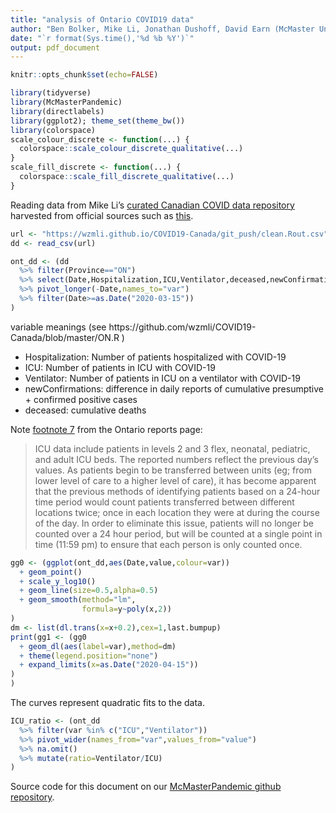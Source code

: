 ```yaml
---
title: "analysis of Ontario COVID19 data"
author: "Ben Bolker, Mike Li, Jonathan Dushoff, David Earn (McMaster University)"
date: "`r format(Sys.time(),'%d %b %Y')`"
output: pdf_document
---
```


```r
knitr::opts_chunk$set(echo=FALSE)
```

```r
library(tidyverse)
library(McMasterPandemic)
library(directlabels)
library(ggplot2); theme_set(theme_bw())
library(colorspace)
scale_colour_discrete <- function(...) {
  colorspace::scale_colour_discrete_qualitative(...)
}
scale_fill_discrete <- function(...) {
  colorspace::scale_fill_discrete_qualitative(...)
}
```

Reading data from Mike Li's [curated Canadian COVID data repository](https://wzmli.github.io/COVID19-Canada)
harvested from official sources such as [this](https://www.ontario.ca/page/2019-novel-coronavirus#section-0).

```r
url <- "https://wzmli.github.io/COVID19-Canada/git_push/clean.Rout.csv"
dd <- read_csv(url)

ont_dd <- (dd
  %>% filter(Province=="ON")
  %>% select(Date,Hospitalization,ICU,Ventilator,deceased,newConfirmations)
  %>% pivot_longer(-Date,names_to="var")
  %>% filter(Date>=as.Date("2020-03-15"))
)
```

variable meanings (see https://github.com/wzmli/COVID19-Canada/blob/master/ON.R )

* Hospitalization: Number of patients hospitalized with COVID-19
* ICU: Number of patients in ICU with COVID-19
* Ventilator: Number of patients in ICU on a ventilator with COVID-19
* newConfirmations: difference in daily reports of cumulative presumptive + confirmed positive cases
* deceased: cumulative deaths

Note [footnote 7](https://www.ontario.ca/page/2019-novel-coronavirus#7) from the Ontario reports page:

> ICU data include patients in levels 2 and 3  flex, neonatal, pediatric, and adult ICU beds. The reported numbers reflect the previous day’s values. As patients begin to be transferred between units (eg; from lower level of care to a higher level of care), it has become apparent that the previous methods of identifying patients based on a 24-hour time period would count patients transferred between different locations twice; once in each location they were at during the course of the day. In order to eliminate this issue, patients will no longer be counted over a 24 hour period, but will be counted at a single point in time (11:59 pm) to ensure that each person is only counted once.

```r
gg0 <- (ggplot(ont_dd,aes(Date,value,colour=var))
  + geom_point()
  + scale_y_log10()
  + geom_line(size=0.5,alpha=0.5)
  + geom_smooth(method="lm",
                formula=y~poly(x,2))
)
dm <- list(dl.trans(x=x+0.2),cex=1,last.bumpup)
print(gg1 <- (gg0
  + geom_dl(aes(label=var),method=dm)
  + theme(legend.position="none")
  + expand_limits(x=as.Date("2020-04-15"))
)
)
```

The curves represent quadratic fits to the data. 

```r
ICU_ratio <- (ont_dd
  %>% filter(var %in% c("ICU","Ventilator"))
  %>% pivot_wider(names_from="var",values_from="value")
  %>% na.omit()
  %>% mutate(ratio=Ventilator/ICU)
)
```

Source code for this document on our [McMasterPandemic github repository](https://github.com/bbolker/McMasterPandemic/blob/master/notes/ontario_ICU.Rmd).
